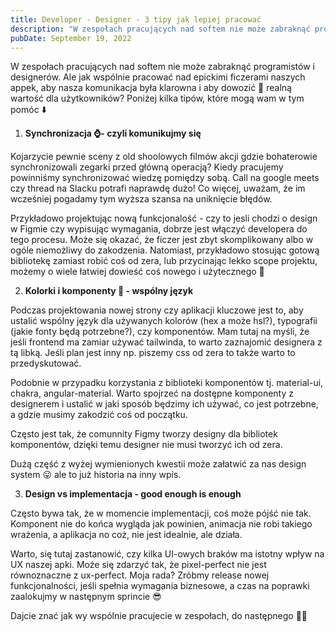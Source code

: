 ```yaml
---
title: Developer - Designer - 3 tipy jak lepiej pracować
description: "W zespołach pracujących nad softem nie może zabraknąć programistów i designerów. Ale jak wspólnie pracować nad epickimi ficzerami naszych appek, aby nasza komunikacja była klarowna i aby dowozić 🚗 realną wartość dla użytkowników?"
pubDate: September 19, 2022
---
```


W zespołach pracujących nad softem nie może zabraknąć programistów i designerów. Ale jak wspólnie pracować nad epickimi ficzerami naszych appek, aby nasza komunikacja była klarowna i aby dowozić 🚗 realną wartość dla użytkowników? Poniżej kilka tipów, które mogą wam w tym pomóc ⬇️

1. **Synchronizacja ⌚- czyli komunikujmy się**

Kojarzycie pewnie sceny z old shoolowych filmów akcji gdzie bohaterowie synchronizowali zegarki przed główną operacją? Kiedy pracujemy powinniśmy synchronizować wiedzę pomiędzy sobą. Call na google meets czy thread na Slacku potrafi naprawdę dużo! Co więcej, uważam, że im wcześniej pogadamy tym wyższa szansa na uniknięcie błędów. 

Przykładowo projektując nową funkcjonalość - czy to jesli chodzi o design w Figmie czy wypisując wymagania, dobrze jest włączyć developera do tego procesu. Może się okazać, że ficzer jest zbyt skomplikowany albo w ogóle niemożliwy do zakodzenia. Natomiast, przykładowo stosując gotową bibliotekę zamiast robić coś od zera, lub przycinając lekko scope projektu, możemy o wiele łatwiej dowieść coś nowego i użytecznego 🚀

2. **Kolorki i komponenty 🌈 - wspólny język**

Podczas projektowania nowej strony czy aplikacji kluczowe jest to, aby ustalić wspólny język dla używanych kolorów (hex a może hsl?), typografii (jakie fonty będą potrzebne?), czy komponentów. Mam tutaj na myśli, że jeśli frontend ma zamiar używać tailwinda, to warto zaznajomić designera z tą libką. Jeśli plan jest inny np. piszemy css od zera to także warto to przedyskutować.

Podobnie w przypadku korzystania z biblioteki komponentów tj. material-ui, chakra, angular-material. Warto spojrzeć na dostępne komponenty z designerem i ustalić w jaki sposób będzimy ich używać, co jest potrzebne, a gdzie musimy zakodzić coś od początku.

Często jest tak, że comunnity Figmy tworzy designy dla bibliotek komponentów, dzięki temu designer nie musi tworzyć ich od zera.

Dużą część z wyżej wymienionych kwestii może załatwić za nas design system 😛 ale to już historia na inny wpis.

3. **Design vs implementacja - good enough is enough**

Często bywa tak, że w momencie implementacji, coś może pójść nie tak. Komponent nie do końca wygląda jak powinien, animacja nie robi takiego wrażenia, a aplikacja no coż, nie jest idealnie, ale działa.

Warto, się tutaj zastanowić, czy kilka UI-owych braków ma istotny wpływ na UX naszej apki. Może się zdarzyć tak, że pixel-perfect nie jest równoznaczne z ux-perfect. Moja rada? Zróbmy release nowej funkcjonalności, jeśli spełnia wymagania biznesowe, a czas na poprawki zaalokujmy w następnym sprincie 😎

Dajcie znać jak wy wspólnie pracujecie w zespołach, do następnego 👋🏻